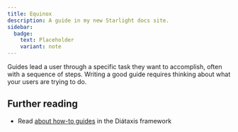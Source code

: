 ```yaml
---
title: Equinox
description: A guide in my new Starlight docs site.
sidebar:
  badge:
    text: Placeholder
    variant: note
---
```


Guides lead a user through a specific task they want to accomplish, often with a sequence of steps.
Writing a good guide requires thinking about what your users are trying to do.

## Further reading

- Read [about how-to guides](https://diataxis.fr/how-to-guides/) in the Diátaxis framework
